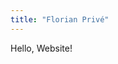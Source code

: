 ```yaml
---
title: "Florian Privé"
---
```

<meta http-equiv='Content-Type' content='text/html; charset=utf-8' />

Hello, Website!
